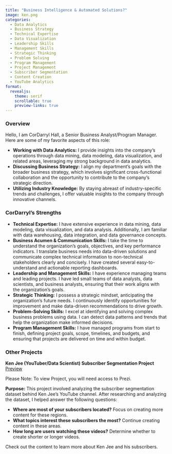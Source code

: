 ```yaml
---
title: "Business Intelligence & Automated Solutions?"
image: ken.png
categories: 
  - Data Analytics
  - Business Strategy
  - Technical Expertise
  - Data Visualization
  - Leadership Skills
  - Management Skills
  - Strategic Thinking
  - Problem Solving
  - Program Management
  - Project Management
  - Subscriber Segmentation
  - Content Creation
  - YouTube Analytics
format: 
  revealjs:
    theme: serif
    scrollable: true
    preview-links: true
---
```


::: panel-accordion
### Overview

Hello, I am CorDarryl Hall, a Senior Business Analyst/Program Manager. Here are some of my favorite aspects of this role:

-   **Working with Data Analytics:** I provide insights into the company's operations through data mining, data modeling, data visualization, and related areas, leveraging my strong background in data analytics.
-   **Discussing Business Strategy:** I align my department's goals with the broader business strategy, which involves significant cross-functional collaboration and the opportunity to contribute to the company's strategic direction.
-   **Utilizing Industry Knowledge:** By staying abreast of industry-specific trends and challenges, I offer valuable insights to the company through innovative channels.

### CorDarryl's Strengths

-   **Technical Expertise:** I have extensive experience in data mining, data modeling, data visualization, and data analysis. Additionally, I am familiar with data warehousing, data integration, and data governance concepts.
-   **Business Acumen & Communication Skills:** I take the time to understand the organization's goals, objectives, and key performance indicators. I translate business needs into data-driven solutions and communicate complex technical information to non-technical stakeholders clearly and concisely. I have created several easy-to-understand and actionable reporting dashboards.
-   **Leadership and Management Skills:** I have experience managing teams and leading projects. I have led small teams of data analysts, data scientists, and business analysts, ensuring that their work aligns with the organization's goals.
-   **Strategic Thinking:** I possess a strategic mindset, anticipating the organization's future needs. I continuously identify opportunities for improvement and make data-driven recommendations to drive growth.
-   **Problem-Solving Skills:** I excel at identifying and solving complex business problems using data. I can detect data patterns and trends that help the organization make informed decisions.
-   **Program Management Skills:** I have managed programs from start to finish, defining project goals, scope, timelines, and budgets, and ensuring that projects are delivered on time and within budget.

### Other Projects

**Ken Jee (YouTuber/Data Scientist) Subscriber Segmentation Project** [Preview](https://prezi.com/view/1HsJCohA0HNqoRKhprAj/){preview-link="true"}

Please Note: To view Project, you will need access to Prezi.

**Purpose:** This project involved analyzing the subscriber segmentation dataset behind Ken Jee's YouTube channel. After researching and analyzing the dataset, I helped answer the following questions:

-   **Where are most of your subscribers located?** Focus on creating more content for these regions.
-   **What topics interest these subscribers the most?** Continue creating content in these areas.
-   **How long are users watching these videos?** Determine whether to create shorter or longer videos.

Check out the content to learn more about Ken Jee and his subscribers.
:::
